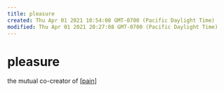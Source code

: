 ```yaml
---
title: pleasure
created: Thu Apr 01 2021 10:54:08 GMT-0700 (Pacific Daylight Time)
modified: Thu Apr 01 2021 20:27:08 GMT-0700 (Pacific Daylight Time)
---
```


# pleasure

the mutual co-creator of [[pain]]



[//begin]: # "Autogenerated link references for markdown compatibility"
[pain]: pain "Pain"
[//end]: # "Autogenerated link references"